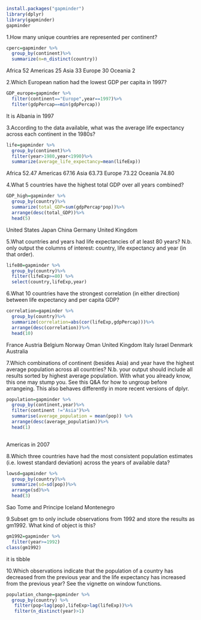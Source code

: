 ```{r}
install.packages("gapminder")
library(dplyr)
library(gapminder)
gapminder
```

1.How many unique countries are represented per continent?
```{r}
cperc=gapminder %>%
  group_by(continent)%>%
  summarize(n=n_distinct(country))
```
Africa   52
Americas 25
Asia     33
Europe   30
Oceania  2





2.Which European nation had the lowest GDP per capita in 1997?
```{r}
GDP_europe=gapminder %>%
  filter(continent=="Europe",year==1997)%>%
  filter(gdpPercap==min(gdpPercap))
```
It is Albania in 1997




3.According to the data available, what was the average life expectancy across each continent in the 1980s?
```{r}
life=gapminder %>%
  group_by(continent)%>%
  filter(year>1980,year<1990)%>%
  summarize(average_life_expectancy=mean(lifeExp))
```
Africa   52.47
Americas 67.16
Asia     63.73
Europe   73.22
Oceania  74.80



4.What 5 countries have the highest total GDP over all years combined?
```{r}
GDP_high=gapminder %>%
  group_by(country)%>%
  summarize(total_GDP=sum(gdpPercap*pop))%>%
  arrange(desc(total_GDP))%>%
  head(5)
```
United States
Japan
China
Germany
United Kingdom



5.What countries and years had life expectancies of at least 80 years? N.b. only output the columns of interest: country, life expectancy and year (in that order).
```{r}
life80=gapminder %>%
  group_by(country)%>%
  filter(lifeExp>=80) %>%
  select(country,lifeExp,year)
```




6.What 10 countries have the strongest correlation (in either direction) between life expectancy and per capita GDP?
```{r}
correlation=gapminder %>%
  group_by(country)%>%
  summarize(correlation=abs(cor(lifeExp,gdpPercap)))%>%
  arrange(desc(correlation))%>%
  head(10)
```
France
Austria
Belgium
Norway
Oman
United Kingdom
Italy
Israel
Denmark
Australia



7.Which combinations of continent (besides Asia) and year have the highest average population across all countries? N.b. your output should include all results sorted by highest average population. With what you already know, this one may stump you. See this Q&A for how to ungroup before arrangeing. This also behaves differently in more recent versions of dplyr.
```{r}
population=gapminder %>%
  group_by(continent,year)%>%
  filter(continent !="Asia")%>%
  summarise(average_population = mean(pop)) %>%
  arrange(desc(average_population))%>%
  head(1)
  
```
Americas in 2007




8.Which three countries have had the most consistent population estimates (i.e. lowest standard deviation) across the years of available data?
```{r}
lowsd=gapminder %>%
  group_by(country)%>%
  summarize(sd=sd(pop))%>%
  arrange(sd)%>%
  head(3)

```
Sao Tome and Principe
Iceland
Montenegro




9.Subset gm to only include observations from 1992 and store the results as gm1992. What kind of object is this?
```{r}
gm1992=gapminder %>%
  filter(year>=1992)
class(gm1992)
```

it is tibble


10.Which observations indicate that the population of a country has decreased from the previous year and the life expectancy has increased from the previous year? See the vignette on window functions.
```{r}
population_change=gapminder %>%
  group_by(country) %>%
   filter(pop<lag(pop),lifeExp>lag(lifeExp))%>%
   filter(n_distinct(year)>1)
```
